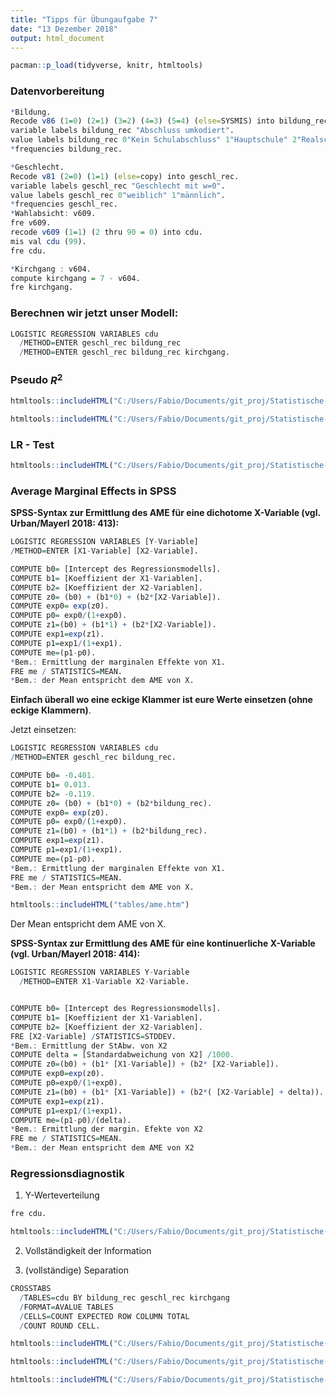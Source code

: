 ```yaml
---
title: "Tipps für Übungaufgabe 7"
date: "13 Dezember 2018"
output: html_document
---
```


```r

pacman::p_load(tidyverse, knitr, htmltools)

```

### Datenvorbereitung

```r
*Bildung.
Recode v86 (1=0) (2=1) (3=2) (4=3) (5=4) (else=SYSMIS) into bildung_rec.
variable labels bildung_rec "Abschluss umkodiert".
value labels bildung_rec 0"Kein Schulabschluss" 1"Hauptschule" 2"Realschule" 3"Fachhochschulreife" 4"Abi".
*frequencies bildung_rec.

*Geschlecht.
Recode v81 (2=0) (1=1) (else=copy) into geschl_rec.
variable labels geschl_rec "Geschlecht mit w=0".
value labels geschl_rec 0"weiblich" 1"männlich".
*frequencies geschl_rec.
*Wahlabsicht: v609.
fre v609.
recode v609 (1=1) (2 thru 90 = 0) into cdu.
mis val cdu (99).
fre cdu.

*Kirchgang : v604.
compute kirchgang = 7 - v604.
fre kirchgang.
```


### Berechnen wir jetzt unser Modell:



```r
LOGISTIC REGRESSION VARIABLES cdu
  /METHOD=ENTER geschl_rec bildung_rec  
  /METHOD=ENTER geschl_rec bildung_rec kirchgang.
```


### Pseudo $R^2$

```r
htmltools::includeHTML("C:/Users/Fabio/Documents/git_proj/Statistische-Modellbildung-II/10.Sitzung_11.01.2018/tables/m1.htm")
```

```r
htmltools::includeHTML("C:/Users/Fabio/Documents/git_proj/Statistische-Modellbildung-II/10.Sitzung_11.01.2018/tables/m2.htm")
```

### LR - Test

```r
htmltools::includeHTML("C:/Users/Fabio/Documents/git_proj/Statistische-Modellbildung-II/10.Sitzung_11.01.2018/tables/m3.htm")
```


### Average Marginal Effects in SPSS


**SPSS-Syntax zur Ermittlung des AME für eine dichotome X-Variable (vgl. Urban/Mayerl 2018: 413):**

```r
LOGISTIC REGRESSION VARIABLES [Y-Variable]
/METHOD=ENTER [X1-Variable] [X2-Variable].

COMPUTE b0= [Intercept des Regressionsmodells].
COMPUTE b1= [Koeffizient der X1-Variablen].
COMPUTE b2= [Koeffizient der X2-Variablen].
COMPUTE z0= (b0) + (b1*0) + (b2*[X2-Variable]).
COMPUTE exp0= exp(z0).
COMPUTE p0= exp0/(1+exp0).
COMPUTE z1=(b0) + (b1*1) + (b2*[X2-Variable]).
COMPUTE exp1=exp(z1).
COMPUTE p1=exp1/(1+exp1).
COMPUTE me=(p1-p0). 
*Bem.: Ermittlung der marginalen Effekte von X1.
FRE me / STATISTICS=MEAN. 
*Bem.: der Mean entspricht dem AME von X.
```

**Einfach überall wo eine eckige Klammer ist eure Werte einsetzen (ohne eckige Klammern)**.

Jetzt einsetzen:

```r
LOGISTIC REGRESSION VARIABLES cdu
/METHOD=ENTER geschl_rec bildung_rec.

COMPUTE b0= -0.401.
COMPUTE b1= 0.013.
COMPUTE b2= -0.119.
COMPUTE z0= (b0) + (b1*0) + (b2*bildung_rec).
COMPUTE exp0= exp(z0).
COMPUTE p0= exp0/(1+exp0).
COMPUTE z1=(b0) + (b1*1) + (b2*bildung_rec).
COMPUTE exp1=exp(z1).
COMPUTE p1=exp1/(1+exp1).
COMPUTE me=(p1-p0). 
*Bem.: Ermittlung der marginalen Effekte von X1.
FRE me / STATISTICS=MEAN. 
*Bem.: der Mean entspricht dem AME von X.
```

```r
htmltools::includeHTML("tables/ame.htm")
```

Der Mean entspricht dem AME von X.

**SPSS-Syntax zur Ermittlung des AME für eine kontinuerliche X-Variable (vgl. Urban/Mayerl 2018: 414):**

```r

LOGISTIC REGRESSION VARIABLES Y-Variable
  /METHOD=ENTER X1-Variable X2-Variable.


COMPUTE b0= [Intercept des Regressionsmodells].
COMPUTE b1= [Koeffizient der X1-Variablen].
COMPUTE b2= [Koeffizient der X2-Variablen].
FRE [X2-Variable] /STATISTICS=STDDEV. 
*Bem.: Ermittlung der StAbw. von X2
COMPUTE delta = [Standardabweichung von X2] /1000.
COMPUTE z0=(b0) + (b1* [X1-Variable]) + (b2* [X2-Variable]).
COMPUTE exp0=exp(z0).
COMPUTE p0=exp0/(1+exp0).
COMPUTE z1=(b0) + (b1* [X1-Variable]) + (b2*( [X2-Variable] + delta)).
COMPUTE exp1=exp(z1).
COMPUTE p1=exp1/(1+exp1).
COMPUTE me=(p1-p0)/(delta).
*Bem.: Ermittlung der margin. Efekte von X2
FRE me / STATISTICS=MEAN. 
*Bem.: der Mean entspricht dem AME von X2
```



### Regressionsdiagnostik

1. Y-Werteverteilung

```r
fre cdu.

```

```r
htmltools::includeHTML("C:/Users/Fabio/Documents/git_proj/Statistische-Modellbildung-II/10.Sitzung_11.01.2018/tables/m4.htm")
```

2. Vollständigkeit der Information

3. (vollständige) Separation

```r
CROSSTABS
  /TABLES=cdu BY bildung_rec geschl_rec kirchgang
  /FORMAT=AVALUE TABLES
  /CELLS=COUNT EXPECTED ROW COLUMN TOTAL 
  /COUNT ROUND CELL.
```

```r
htmltools::includeHTML("C:/Users/Fabio/Documents/git_proj/Statistische-Modellbildung-II/10.Sitzung_11.01.2018/tables/m5.htm")
```

```r
htmltools::includeHTML("C:/Users/Fabio/Documents/git_proj/Statistische-Modellbildung-II/10.Sitzung_11.01.2018/tables/m6.htm")
```

```r
htmltools::includeHTML("C:/Users/Fabio/Documents/git_proj/Statistische-Modellbildung-II/10.Sitzung_11.01.2018/tables/m7.htm")
```

